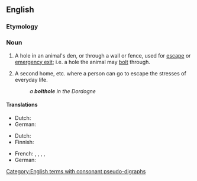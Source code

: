 {{also|bolt-hole}}
==English==

===Etymology===
{{compound|en|bolt|hole}}

===Noun===
{{en-noun}}

# A hole in an animal's den, or through a wall or fence, used for [[escape]] or [[emergency exit]]; i.e. a hole the animal may [[bolt]] through.
# {{lb|en|figurative}} A second home, etc. where a person can go to escape the stresses of everyday life.
#: ''a '''bolthole''' in the Dordogne''

====Translations====
{{trans-top|hole used for escape}}
* Dutch: {{t|nl|ontsnappingsgat|n|}}
* German: {{t+|de|Schlupfloch|n}}
{{trans-mid}}
{{trans-bottom}}

{{trans-top|second home}}
* Dutch: {{t+|nl|buitenverblijf|n|}}
* Finnish: {{t-needed|fi}}
{{trans-mid}}
* French: {{t+|fr|refuge|m}}, {{t+|fr|repaire|m}}, {{t+|fr|tanière|f}}, {{t+|fr|sanctuaire|m}}, {{t|fr|havre de paix|m}}
* German: {{t+|de|Unterschlupf|m}}
{{trans-bottom}}

[[Category:English terms with consonant pseudo-digraphs]]